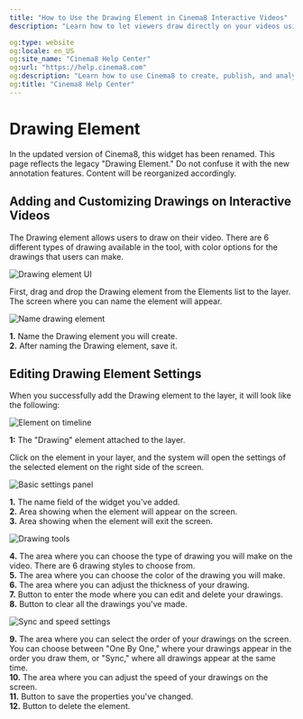 ```yaml
---
title: "How to Use the Drawing Element in Cinema8 Interactive Videos"
description: "Learn how to let viewers draw directly on your videos using customisable tools for colour, size, and style. Visit Cinema8."

og:type: website
og:locale: en_US
og:site_name: "Cinema8 Help Center"
og:url: "https://help.cinema8.com"
og:description: "Learn how to use Cinema8 to create, publish, and analyze interactive videos."
og:title: "Cinema8 Help Center"
---
```



# Drawing Element

<Callout type="warning">
In the updated version of Cinema8, this widget has been renamed. This page reflects the legacy "Drawing Element." Do not confuse it with the new annotation features. Content will be reorganized accordingly.
</Callout>

## Adding and Customizing Drawings on Interactive Videos

The Drawing element allows users to draw on their video. There are 6 different types of drawing available in the tool, with color options for the drawings that users can make.

![Drawing element UI](/screenshot/advanced-interactivity/drawing-element-1.webp)

First, drag and drop the Drawing element from the Elements list to the layer. The screen where you can name the element will appear.

![Name drawing element](/screenshot/advanced-interactivity/drawing-element-2.webp)

**1.** Name the Drawing element you will create.  
**2.** After naming the Drawing element, save it.

## Editing Drawing Element Settings

When you successfully add the Drawing element to the layer, it will look like the following:

![Element on timeline](/screenshot/advanced-interactivity/drawing-element-3.webp)

**1:** The "Drawing" element attached to the layer.

Click on the element in your layer, and the system will open the settings of the selected element on the right side of the screen.

![Basic settings panel](/screenshot/advanced-interactivity/drawing-element-4.webp)

**1.** The name field of the widget you've added.  
**2.** Area showing when the element will appear on the screen.  
**3.** Area showing when the element will exit the screen.

![Drawing tools](/screenshot/advanced-interactivity/drawing-element-5.webp)

**4.** The area where you can choose the type of drawing you will make on the video. There are 6 drawing styles to choose from.  
**5.** The area where you can choose the color of the drawing you will make.  
**6.** The area where you can adjust the thickness of your drawing.  
**7.** Button to enter the mode where you can edit and delete your drawings.  
**8.** Button to clear all the drawings you've made.

![Sync and speed settings](/screenshot/advanced-interactivity/drawing-element-6.webp)

**9.** The area where you can select the order of your drawings on the screen. You can choose between "One By One," where your drawings appear in the order you draw them, or "Sync," where all drawings appear at the same time.  
**10.** The area where you can adjust the speed of your drawings on the screen.  
**11.** Button to save the properties you've changed.   
**12.** Button to delete the element.
